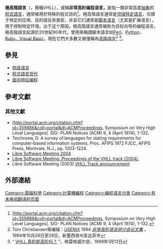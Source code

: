{{noteTA
|G1=IT
}}
'''極高階語言'''（{{lang-en|Very high-level programming language}}，簡稱VHLL），或稱'''非常高阶编程语言，'''是指一類非常高度[[抽象|抽象]]的[[程式語言|程式語言]]，通常被用於特殊的程式目的<ref>[http://portal.acm.org/citation.cfm?id=359886&coll=portal&dl=ACMProceedings, Symposium on Very High Level Languages]. SIG- PLAN Notices (ACM) 9, 4 (April 1974), 1-132.</ref>。極高階語言通常是[[领域特定语言|领域特定语言]]，仅限于特定的应用、目的或任务类型，并且它们通常是[[脚本语言|脚本语言]]（尤其是扩展语言），用于控制特定环境。出于这个原因，極高階語言通常被称为目标向导的编程语言。極高階語言起源於20世紀90年代，曾用來稱謂腳本語言如[[Perl|Perl]]、[[Python|Python]]、[[Ruby|Ruby、]][[Visual_Basic|Visual Basic]]，現在它們大多數又被僅稱為[[高階語言|高階語言]]<ref>Tom Christiansen等编辑：[[USENIX|USENIX]] 1994 ''[http://www.usenix.org/publications/library/proceedings/vhll/index.html 非常高阶语言研讨会论文集] {{Wayback|url=http://www.usenix.org/publications/library/proceedings/vhll/index.html |date=20120120120147 }}。''1994年10月26日至28日，新墨西哥州圣达菲市</ref> <ref>“ [http://oreilly.com/news/vhll_1299.html VHLL 真的是高阶吗？] {{Wayback|url=http://oreilly.com/news/vhll_1299.html |date=20130524061225 }}”，格雷格威尔逊，1999年1月12日</ref>。

== 參見 ==
* [[低级语言|低级语言]]
* [[程式語言世代|程式語言世代]]
* [[面向特征编程|面向特征编程]]

==參考文獻==
{{reflist}}

=== 其他文獻 ===
{{Refbegin}}
*[http://portal.acm.org/citation.cfm?id=359886&coll=portal&dl=ACMProceedings, Symposium on Very High Level Languages]. SIG- PLAN Notices (ACM) 9, 4 (April 1974), 1-132.
*Teichroew, D. A survey of.languages for stating requirements for computer-based information systems. Proc. AFIPS 1972 FJCC, AFIPS Press, Montvale, N.J., pp. 1203-1224. 
*[http://www.cliki.net/Libre%20Software%20Meeting%202004 Libre Software Meeting 2004] {{Wayback|url=http://www.cliki.net/Libre%20Software%20Meeting%202004 |date=20200325031728 }}
*[https://web.archive.org/web/20060112011752/http://www-jcsu.jesus.cam.ac.uk/~csr21/papers/lightning/lightning.ps Libre Software Meeting: Proceedings of the VHLL track (2004).]
*Libre Software Meeting (2003) [http://people.csail.mit.edu/gregs/ll1-discuss-archive-html/msg02777.html VHLL Track announcement] {{Wayback|url=http://people.csail.mit.edu/gregs/ll1-discuss-archive-html/msg02777.html |date=20160329173424 }}
{{Refend}}

==外部連結==

{{程式語言類別}}
{{Compsci-stub}}

[[Category:電腦科學|Category:電腦科學]]
[[Category:計算機編程|Category:計算機編程]]
[[Category:编程语言分类|Category:编程语言分类]]
[[Category:有未审阅翻译的页面|Category:有未审阅翻译的页面]]